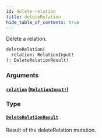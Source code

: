 ```yaml
---
id: delete-relation
title: deleteRelation
hide_table_of_contents: true
---
```



Delete a relation.

```graphql
deleteRelation(
  relation: RelationInput!
): DeleteRelationResult!
```


### Arguments

#### [`relation`](#) ([`RelationInput!`](/docs/directory-api-reference/schema/inputs/relation-input))




### Type

#### [`DeleteRelationResult`](/docs/directory-api-reference/schema/objects/delete-relation-result)

Result of the deleteRelation mutation.





